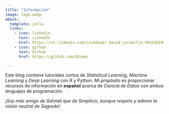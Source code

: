 ```yaml
---
title: "Información"
image: logo.webp
about:
  template: jolla
  links:
    - icon: linkedin
      text: LinkedIn
      href: https://co.linkedin.com/in/edimer-david-jaramillo-94a510199
    - icon: github
      text: Github
      href: https://github.com/Edimer

---
```


Este blog contiene tutoriales cortos de *Statistical Learning*, *Machine Learning* y *Deep Learning* con R y Python. Mi propósito es proporcionar recursos de información en **español** acerca de *Ciencia de Datos* con ambos lenguajes de programación.

<p class="ml6">
  <span class="text-wrapper">
    *¡Soy más amigo de Salviati que de Simplicio, aunque respeto y admiro la visión neutral de Sagredo!*
  </span>
</p>
